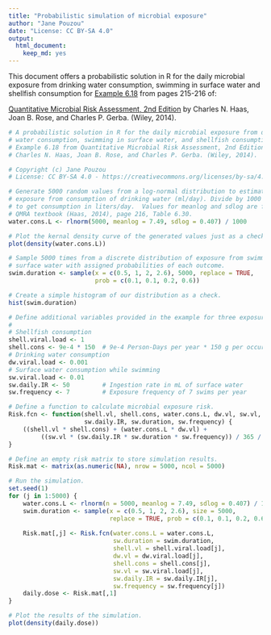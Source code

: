 ```yaml
---
title: "Probabilistic simulation of microbial exposure"
author: "Jane Pouzou"
date: "License: CC BY-SA 4.0"
output:
  html_document:
    keep_md: yes
---
```


This document offers a probabilistic solution in R for the daily microbial 
exposure from drinking water consumption, swimming in surface water and 
shellfish consumption for 
[Example 6.18](https://books.google.com/books?id=ejTKAwAAQBAJ&lpg=PT265&ots=6q9TSELe3B&pg=PT265#v=onepage&q&f=false) from pages 215-216 of:

[Quantitative Microbial Risk Assessment, 2nd Edition](http://www.wiley.com/WileyCDA/WileyTitle/productCd-1118145291,subjectCd-CH20.html) 
by Charles N. Haas, Joan B. Rose, and Charles P. Gerba. (Wiley, 2014).

```r
# A probabilistic solution in R for the daily microbial exposure from drinking
# water consumption, swimming in surface water, and shellfish consumption for 
# Example 6.18 from Quantitative Microbial Risk Assessment, 2nd Edition by 
# Charles N. Haas, Joan B. Rose, and Charles P. Gerba. (Wiley, 2014).

# Copyright (c) Jane Pouzou
# License: CC BY-SA 4.0 - https://creativecommons.org/licenses/by-sa/4.0/

# Generate 5000 random values from a log-normal distribution to estimate 
# exposure from consumption of drinking water (ml/day). Divide by 1000 mL/L 
# to get consumption in liters/day.  Values for meanlog and sdlog are from the 
# QMRA textbook (Haas, 2014), page 216, Table 6.30.
water.cons.L <- rlnorm(5000, meanlog = 7.49, sdlog = 0.407) / 1000

# Plot the kernal density curve of the generated values just as a check.
plot(density(water.cons.L))

# Sample 5000 times from a discrete distribution of exposure from swimming in 
# surface water with assigned probabilities of each outcome.
swim.duration <- sample(x = c(0.5, 1, 2, 2.6), 5000, replace = TRUE, 
                        prob = c(0.1, 0.1, 0.2, 0.6))

# Create a simple histogram of our distribution as a check.
hist(swim.duration)

# Define additional variables provided in the example for three exposure types.
#
# Shellfish consumption
shell.viral.load <- 1
shell.cons <- 9e-4 * 150  # 9e-4 Person-Days per year * 150 g per occurrence
# Drinking water consumption
dw.viral.load <- 0.001
# Surface water consumption while swimming
sw.viral.load <- 0.01
sw.daily.IR <- 50         # Ingestion rate in mL of surface water
sw.frequency <- 7         # Exposure frequency of 7 swims per year

# Define a function to calculate microbial exposure risk.
Risk.fcn <- function(shell.vl, shell.cons, water.cons.L, dw.vl, sw.vl, 
                     sw.daily.IR, sw.duration, sw.frequency) {
    ((shell.vl * shell.cons) + (water.cons.L * dw.vl) + 
         ((sw.vl * (sw.daily.IR * sw.duration * sw.frequency)) / 365 / 1000))
}

# Define an empty risk matrix to store simulation results.
Risk.mat <- matrix(as.numeric(NA), nrow = 5000, ncol = 5000)

# Run the simulation.
set.seed(1)
for (j in 1:5000) {
    water.cons.L <- rlnorm(n = 5000, meanlog = 7.49, sdlog = 0.407) / 1000
    swim.duration <- sample(x = c(0.5, 1, 2, 2.6), size = 5000,
                            replace = TRUE, prob = c(0.1, 0.1, 0.2, 0.6))
    
    Risk.mat[,j] <- Risk.fcn(water.cons.L = water.cons.L, 
                             sw.duration = swim.duration, 
                             shell.vl = shell.viral.load[j], 
                             dw.vl = dw.viral.load[j], 
                             shell.cons = shell.cons[j], 
                             sw.vl = sw.viral.load[j], 
                             sw.daily.IR = sw.daily.IR[j], 
                             sw.frequency = sw.frequency[j])
    daily.dose <- Risk.mat[,1]
}

# Plot the results of the simulation.
plot(density(daily.dose))
```